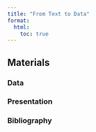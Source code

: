 ```yaml
---
title: "From Text to Data"
format:
  html:
    toc: true
---
```


## Materials

### Data

### Presentation

### Bibliography